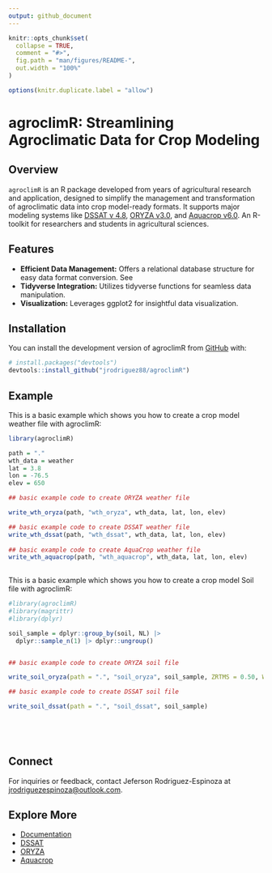 ```yaml
---
output: github_document
---
```


<!-- README.md is generated from README.Rmd. Please edit that file -->

```r
knitr::opts_chunk$set(
  collapse = TRUE,
  comment = "#>",
  fig.path = "man/figures/README-",
  out.width = "100%"
)

options(knitr.duplicate.label = "allow")
```

# agroclimR: Streamlining Agroclimatic Data for Crop Modeling

<!-- badges: start -->
<!-- badges: end -->

## Overview

`agroclimR` is an R package developed from years of agricultural research and application, designed to simplify the management and transformation of agroclimatic data into crop model-ready formats. It supports major modeling systems like [DSSAT v 4.8](https://dssat.net/), [ORYZA v3.0](https://www.irri.org/oryza), and [Aquacrop v6.0](https://www.fao.org/aquacrop/). An R-toolkit for researchers and students in agricultural sciences.

## Features

- **Efficient Data Management:** Offers a relational database structure for easy data format conversion. See 
- **Tidyverse Integration:** Utilizes tidyverse functions for seamless data manipulation.
- **Visualization:** Leverages ggplot2 for insightful data visualization.

## Installation

You can install the development version of agroclimR from [GitHub](https://github.com/jrodriguez88/agroclimR) with:

``` r
# install.packages("devtools")
devtools::install_github("jrodriguez88/agroclimR")
```

## Example

This is a basic example which shows you how to create a crop model weather file with agroclimR:

```r
library(agroclimR)

path = "."
wth_data = weather
lat = 3.8
lon = -76.5
elev = 650

## basic example code to create ORYZA weather file

write_wth_oryza(path, "wth_oryza", wth_data, lat, lon, elev)

## basic example code to create DSSAT weather file
write_wth_dssat(path, "wth_dssat", wth_data, lat, lon, elev)
 
## basic example code to create AquaCrop weather file  
write_wth_aquacrop(path, "wth_aquacrop", wth_data, lat, lon, elev)
 
```

This is a basic example which shows you how to create a crop model Soil file with agroclimR:

```r

#library(agroclimR)
#library(magrittr)
#library(dplyr)

soil_sample = dplyr::group_by(soil, NL) |> 
  dplyr::sample_n(1) |> dplyr::ungroup()


## basic example code to create ORYZA soil file

write_soil_oryza(path = ".", "soil_oryza", soil_sample, ZRTMS = 0.50, WL0I = 0, WCLI = 'FC' , RIWCLI = 'NO', SATAV = 20)

## basic example code to create DSSAT soil file

write_soil_dssat(path = ".", "soil_dssat", soil_sample)
 

 
 
```

## Connect

For inquiries or feedback, contact Jeferson Rodriguez-Espinoza at <jrodriguezespinoza@outlook.com>.

## Explore More

- [Documentation](https://jrodriguez88.github.io/agroclimR/)
- [DSSAT](https://dssat.net/)
- [ORYZA](https://www.irri.org/oryza)
- [Aquacrop](https://www.fao.org/aquacrop/)


